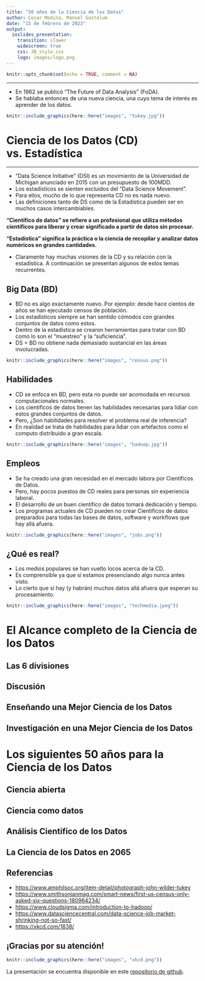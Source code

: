 ```yaml
---
title: "50 años de la Ciencia de los Datos"
author: Cesar Medina, Manuel Gastelum
date: "15 de febrero de 2023"
output: 
  ioslides_presentation:
    transition: slower
    widescreen: true
    css: JB_style.css
    logo: images/logo.png
---
```


```r
knitr::opts_chunk$set(echo = TRUE, comment = NA)
```

---

- En 1962 se publicó "The Future of Data Analysis" (FoDA).
- Se hablaba entonces de una nueva ciencia, una cuyo tema de interés es aprender de los datos.

```r
knitr::include_graphics(here::here("images", "tukey.jpg"))
```

# Ciencia de los Datos (CD) vs. Estadística

---

- "Data Science Initiative" (DSI) es un movimiento de la Universidad de Michigan anunciado en 2015 con un presupuesto de 100MDD.
- Los estadísticos se sienten excluidos del "Data Science Movement".
- Para ellos, mucho de lo que representa CD no es nada nuevo.
- Las definiciones tanto de DS como de la Estadística pueden ser en muchos casos intercambiables.

<b>
"Científico de datos" se refiere a un profesional que utiliza métodos científicos para liberar y crear significado a partir de datos sin procesar.

"Estadística" significa la práctica o la ciencia de recopilar y analizar datos numéricos en grandes cantidades.
</b>

- Claramente hay muchas visiones de la CD y su relación con la estadística. A continuación se presentan algunos de estos temas recurrentes.

## Big Data (BD)

- BD no es algo exactamente nuevo. Por ejemplo: desde hace cientos de años se han ejecutado censos de población.
- Los estadísticos siempre se han sentido cómodos con grandes conjuntos de datos como estos.
- Dentro de la estadística se crearon herramientas para tratar con BD como lo son el "muestreo" y la "suficiencia".
- DS = BD no obtiene nada demasiado sustancial en las áreas involucradas.

```r
knitr::include_graphics(here::here("images", "census.png"))
```

## Habilidades

- CD se enfoca en BD, pero esta no puede ser acomodada en recursos computacionales normales.
- Los cientificos de datos tienen las habilidades necesarias para lidiar con estos grandes conjuntos de datos.
- Pero, ¿Son habilidades para resolver el problema real de inferencia?
- En realidad se trata de habilidades para lidiar con artefactos como el computo distribuido a gran escala.

```r
knitr::include_graphics(here::here("images", "hadoop.jpg"))
```

## Empleos

- Se ha creado una gran necesidad en el mercado labora por Científicos de Datos.
- Pero, hay pocos puestos de CD reales para personas sin experiencia laboral.
- El desarrollo de un buen científico de datos tomará dedicación y tiempo.
- Los programas actuales de CD pueden no crear Científicos de datos preparados para todas las bases de datos, software y workflows que hay allá afuera.

```r
knitr::include_graphics(here::here("images", "jobs.png"))
```

## ¿Qué es real?

- Los medios populares se han vuelto locos acerca de la CD. 
- Es comprensible ya que sí estamos presenciando algo nunca antes visto.
- Lo cierto que si hay (y habrán) muchos datos allá afuera que esperan su procesamiento.

```r
knitr::include_graphics(here::here("images", "techmedia.jpeg"))
```




# El Alcance completo de la Ciencia de los Datos

## Las 6 divisiones

## Discusión

## Enseñando una Mejor Ciencia de los Datos

## Investigación en una Mejor Ciencia de los Datos






# Los siguientes 50 años para la Ciencia de los Datos

## Ciencia abierta

## Ciencia como datos

## Análisis Cientifico de los Datos

## La Ciencia de los Datos en 2065

## Referencias

- [https://www.amphilsoc.org/item-detail/photograph-john-wilder-tukey](https://www.amphilsoc.org/item-detail/photograph-john-wilder-tukey)
- [https://www.smithsonianmag.com/smart-news/first-us-census-only-asked-six-questions-180964234/](https://www.smithsonianmag.com/smart-news/first-us-census-only-asked-six-questions-180964234/)
- [https://www.cloudsigma.com/introduction-to-hadoop/](https://www.cloudsigma.com/introduction-to-hadoop/)
- [https://www.datasciencecentral.com/data-science-job-market-shrinking-not-so-fast/](https://www.datasciencecentral.com/data-science-job-market-shrinking-not-so-fast )
- [https://xkcd.com/1838/](https://xkcd.com/1838/)

## ¡Gracias por su atención! {.flexbox .vcenter}

```r
knitr::include_graphics(here::here("images", "xkcd.png"))
```

<div class="centered">
La presentación se encuentra disponible en este [repositorio de github](https://github.com/m5991/50DataScience-PrDev/).
</div>
